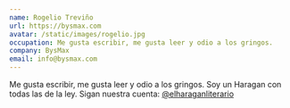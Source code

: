 ```yaml
---
name: Rogelio Treviño
url: https://bysmax.com
avatar: /static/images/rogelio.jpg
occupation: Me gusta escribir, me gusta leer y odio a los gringos.
company: BysMax
email: info@bysmax.com
---
```

Me gusta escribir, me gusta leer y odio a los gringos. Soy un Haragan con todas las de la ley. Sigan nuestra cuenta: [@elharaganliterario](https://www.instagram.com/elharaganliterario/)